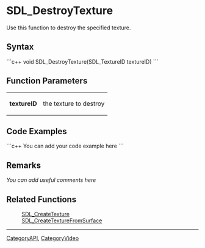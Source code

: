 <!-- pragma section-numbers off -->
<!-- pragma disable-camelcase -->

= SDL_DestroyTexture =
Use this function to destroy the specified texture.


== Syntax ==
```c++
void SDL_DestroyTexture(SDL_TextureID textureID)
```

== Function Parameters ==
{|
|'''textureID'''
|the texture to destroy
|}

== Code Examples ==
```c++
You can add your code example here
```

== Remarks ==
''You can add useful comments here''

== Related Functions ==
:[[SDL_CreateTexture]]
:[[SDL_CreateTextureFromSurface]]

----
[[CategoryAPI]], [[CategoryVideo]]
